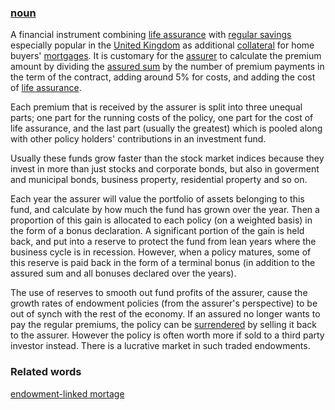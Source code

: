 ===[[noun]]===
A financial instrument combining [[life assurance]] with [[regular savings]] especially popular in the [[United Kingdom]] as additional [[collateral]] for home buyers' [[mortgages]]. It is customary for the [[assurer]] to calculate the premium amount by dividing the [[assured sum]] by the number of premium payments in the term of the contract, adding around 5% for costs, and adding the cost of [[life assurance]]. 

Each premium that is received by the assurer is split into three unequal parts; one part for the running costs of the policy, one part for the cost of life assurance, and the last part (usually the greatest) which is pooled along with other policy holders' contributions in an investment fund.  

Usually these funds grow faster than the stock market indices because they invest in more than just stocks and corporate bonds, but also in goverment and municipal bonds, business property, residential property and so on. 

Each year the assurer will value the portfolio of assets belonging to this fund, and calculate by how much the fund has grown over the year. Then a proportion of this gain is allocated to each policy (on a weighted basis) in the form of a bonus declaration. A significant portion of the gain is held back, and put into a reserve to protect the fund from lean years where the business cycle is in recession. However, when a policy matures, some of this reserve is paid back in the form of a terminal bonus (in addition to the assured sum and all bonuses declared over the years). 

The use of reserves to smooth out fund profits of the assurer, cause the growth rates of endowment policies (from the assurer's perspective) to be out of synch with the rest of the economy. If an assured no longer wants to pay the regular premiums, the policy can be [[surrendered]] by selling it back to the assurer. However the policy is often worth more if sold to a third party investor instead. There is a lucrative market in such traded endowments.
===Related words===
[[endowment-linked mortage]]